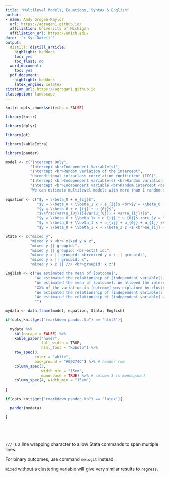 ```yaml
---
title: "Multilevel Models, Equations, Syntax & English"
author:
- name: Andy Grogan-Kaylor
  url: https://agrogan1.github.io/
  affiliation: University of Michigan
  affiliation_url: https://umich.edu/
date: '`r Sys.Date()`'
output:
  distill::distill_article:
    highlight: haddock
    toc: yes
    toc_float: no
  word_document:
    toc: yes
  pdf_document:
    highlight: haddock
    latex_engine: xelatex
citation_url: https://agrogan1.github.io
classoption: landscape
---
```


```r

knitr::opts_chunk$set(echo = FALSE)

library(knitr)

library(dplyr)

library(gt)

library(kableExtra)

library(pander)


```

```r

model <- c("Intercept Only",
           "Intercept <br>Independent Variable(s)",
           "Intercept <br>Random variation of the intercept",
           "Unconditional intraclass correlation coefficient (ICC)",
           "Intercept <br>Independent variable(s) <br>Random variation of the intercept", 
           "Intercept <br>Independent variable <br>Random intercept <br>Random slope",
           "We can estimate multilevel models with more than 1 random slope.")

equation <- c("$y = \\beta_0 + e_{ij}$",
              "$y = \\beta_0 + \\beta_1 x + e_{ij}$ <br>$y = \\beta_0 + \\beta_1 x + \\beta_2 z + e_{ij}$",
              "$y = \\beta_0 + e_{ij} + u_{0j}$",
              "$\\frac{var(u_{0j})}{var(u_{0j}) + var(e_{ij})}$",
              "$y = \\beta_0 + \\beta_1x + e_{ij} + u_{0j}$ <br> $y = \\beta_0 + \\beta_1 x + \\beta_2 z + e_{ij} + u_{0j}$",
              "$y = \\beta_0 + \\beta_1 x + e_{ij} + u_{0j} + u_{1j} x$",
              "$y = \\beta_0 + \\beta_1 x + \\beta_2 z +$ <br>$e_{ij} + u_{0j} + u_{1j} x + u_{2j} z$")

Stata <- c("mixed y",
           "mixed y x <br> mixed y x z",
           "mixed y || groupid:",
           "mixed y || groupid: <br>estat icc",
           "mixed y x || groupid: <br>mixed y x z || groupid:",
           "mixed y x || groupid: x",
           "mixed y x z || /// <br>groupid: x z")

English <- c("We estimated the mean of [outcome]",
             "We estimated the relationship of [independent variable(s)] with [outcome]",
             "We estimated the mean of [outcome]. We allowed the intercept of the model to vary by [groupid].",
             "XX% of the variation in [outcome] was explained by clustering of participants in [groupid]",
             "We estimated the relationship of [independent variable(s)] with [outcome].  We allowed the intercept of the model to vary by group.",
             "We estimated the relationship of [independent variable] with [outcome].  We allowed the intercept of the model to vary by group. We also allowed the relationship of [independent variable] with [outcome] to vary by group.",
             "")

mydata <- data.frame(model, equation, Stata, English)

```

```r

if(opts_knit$get("rmarkdown.pandoc.to") == 'html5'){
  
  mydata %>%
    kbl(escape = FALSE) %>%
    kable_paper("hover",
                full_width = TRUE,
                html_font = "Roboto") %>%
    row_spec(0,
             color = "white",
             background = "#00274C") %>% # header row
    column_spec(3,
                width_min = "15em",
                monospace = TRUE) %>% # column 3 is monospaced
    column_spec(4, width_min = "15em")
  
}

if(opts_knit$get("rmarkdown.pandoc.to") == 'latex'){

  pander(mydata)

}






```


`///` is a line wrapping character to allow Stata commands to span multiple lines.

For binary outcomes, use command `melogit` instead.

`mixed` without a clustering variable will give very similar results to `regress`.


